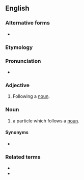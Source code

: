 {{also|post-noun}}
==English==

===Alternative forms===
* {{l|en|post-noun}}

===Etymology===
{{prefix|en|post|noun}}

===Pronunciation===
* {{IPA|posnaʊn|lang=en}}

===Adjective===
{{en-adj|-}}

# {{lb|en|grammar}} Following a [[noun]].

===Noun===
{{en-noun}}

# {{lb|en|Korean linguistics}} a particle which follows a [[noun]].

====Synonyms====
* {{l|en|postnominal}}

===Related terms===
* {{l|en|prenoun}}
* {{l|en|adnoun}}